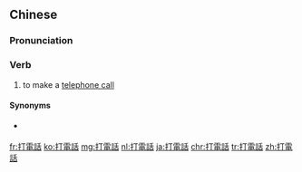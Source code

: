 {{also|打电话}}
==Chinese==
{{zh-forms|s=打电话|type=12}}

===Pronunciation===
{{zh-pron
|m=dǎdiànhuà,er=y
|c=daa2 din6 waa6-2
|h=pfs=tá-thien-fa
|ca=y
|cat=v
}}

===Verb===
{{zh-verb}}

# to make a [[telephone call]]

====Synonyms====
* {{qualifier|honorific}} {{zh-l|致電}}

[[fr:打電話]]
[[ko:打電話]]
[[mg:打電話]]
[[nl:打電話]]
[[ja:打電話]]
[[chr:打電話]]
[[tr:打電話]]
[[zh:打電話]]